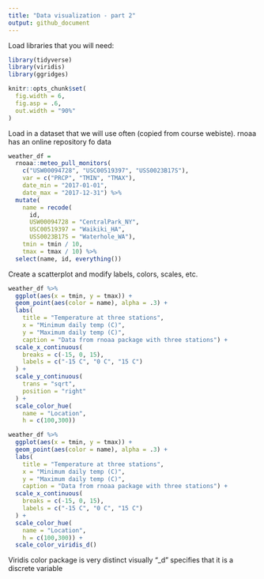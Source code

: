 ```yaml
---
title: "Data visualization - part 2"
output: github_document
---
```


Load libraries that you will need:

```r
library(tidyverse)
library(viridis)
library(ggridges)

knitr::opts_chunk$set(
  fig.width = 6,
  fig.asp = .6,
  out.width = "90%"
)
```

Load in a dataset that we will use often (copied from course webiste).
rnoaa has an online repository fo data

```r
weather_df = 
  rnoaa::meteo_pull_monitors(
    c("USW00094728", "USC00519397", "USS0023B17S"),
    var = c("PRCP", "TMIN", "TMAX"), 
    date_min = "2017-01-01",
    date_max = "2017-12-31") %>%
  mutate(
    name = recode(
      id, 
      USW00094728 = "CentralPark_NY", 
      USC00519397 = "Waikiki_HA",
      USS0023B17S = "Waterhole_WA"),
    tmin = tmin / 10,
    tmax = tmax / 10) %>%
  select(name, id, everything())
```

Create a scatterplot and modify labels, colors, scales, etc.

```r
weather_df %>% 
  ggplot(aes(x = tmin, y = tmax)) +
  geom_point(aes(color = name), alpha = .3) +
  labs(
    title = "Temperature at three stations",
    x = "Minimum daily temp (C)",
    y = "Maximum daily temp (C)",
    caption = "Data from rnoaa package with three stations") +
  scale_x_continuous(
    breaks = c(-15, 0, 15),
    labels = c("-15 C", "0 C", "15 C")
  ) + 
  scale_y_continuous(
    trans = "sqrt",
    position = "right"
  ) +
  scale_color_hue(
    name = "Location",
    h = c(100,300))

weather_df %>% 
  ggplot(aes(x = tmin, y = tmax)) +
  geom_point(aes(color = name), alpha = .3) +
  labs(
    title = "Temperature at three stations",
    x = "Minimum daily temp (C)",
    y = "Maximum daily temp (C)",
    caption = "Data from rnoaa package with three stations") +
  scale_x_continuous(
    breaks = c(-15, 0, 15),
    labels = c("-15 C", "0 C", "15 C")
  ) + 
  scale_color_hue(
    name = "Location",
    h = c(100,300)) +
  scale_color_viridis_d()
```

Viridis color package is very distinct visually
"_d" specifies that it is a discrete variable